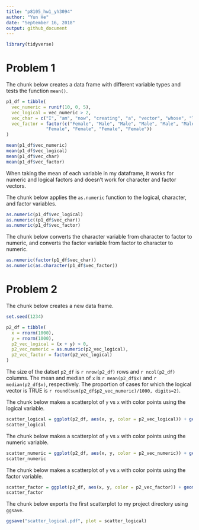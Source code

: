 ```yaml
---
title: "p8105_hw1_yh3094"
author: "Yun He"
date: "September 16, 2018"
output: github_document
---
```


```r
library(tidyverse)
```

# Problem 1

The chunk below creates a data frame with different variable types and tests the function `mean()`.

```r
p1_df = tibble(
  vec_numeric = runif(10, 0, 5),
  vec_logical = vec_numeric > 2,
  vec_char = c("I", "am", "now", "creating", "a", "vector", "whose", "length", "is", "10"),
  vec_factor = factor(c("Female", "Male", "Male", "Male", "Male", "Male", 
               "Female", "Female", "Female", "Female"))
)

mean(p1_df$vec_numeric)
mean(p1_df$vec_logical)
mean(p1_df$vec_char)
mean(p1_df$vec_factor)
```

When taking the mean of each variable in my dataframe, it works for numeric and logical factors and doesn't work for character and factor vectors.

The chunk below applies the `as.numeric` function to the logical, character, and factor variables.

```r
as.numeric(p1_df$vec_logical)
as.numeric((p1_df$vec_char))
as.numeric(p1_df$vec_factor)
```

The chunk below converts the character variable from character to factor to numeric, and converts the factor variable from factor to character to numeric.

```r
as.numeric(factor(p1_df$vec_char))
as.numeric(as.character(p1_df$vec_factor))
```

# Problem 2

The chunk below creates a new data frame.

```r
set.seed(1234)

p2_df = tibble(
  x = rnorm(1000),
  y = rnorm(1000),
  p2_vec_logical = (x + y) > 0,
  p2_vec_numeric = as.numeric(p2_vec_logical),
  p2_vec_factor = factor(p2_vec_logical)
)
```

The size of the datset `p2_df` is `r nrow(p2_df)` rows and `r ncol(p2_df)` columns. 
The mean and median of `x` is `r mean(p2_df$x)` and `r median(p2_df$x)`, respectively.
The proportion of cases for which the logical vector is TRUE is `r round(sum(p2_df$p2_vec_numeric)/1000, digits=2)`.

The chunk below makes a scatterplot of `y` vs `x` with color points using the logical variable.

```r
scatter_logical = ggplot(p2_df, aes(x, y, color = p2_vec_logical)) + geom_point()
scatter_logical
```

The chunk below makes a scatterplot of `y` vs `x` with color points using the numeric variable.

```r
scatter_numeric = ggplot(p2_df, aes(x, y, color = p2_vec_numeric)) + geom_point()
scatter_numeric
```

The chunk below makes a scatterplot of `y` vs `x` with color points using the factor variable.

```r
scatter_factor = ggplot(p2_df, aes(x, y, color = p2_vec_factor)) + geom_point()
scatter_factor
```

The chunk below exports the first scatterplot to my project directory using `ggsave`.

```r
ggsave("scatter_logical.pdf", plot = scatter_logical)
```

